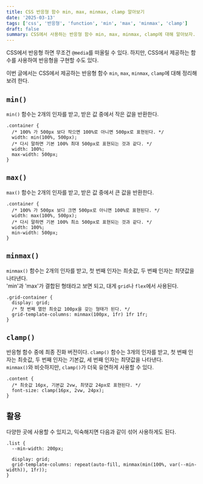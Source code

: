 ```yaml
---
title: CSS 반응형 함수 min, max, minmax, clamp 알아보기
date: '2025-03-13'
tags: ['css', '반응형', 'function', 'min', 'max', 'minmax', 'clamp']
draft: false
summary: CSS에서 사용하는 반응형 함수 min, max, minmax, clamp에 대해 알아보자.
---
```


CSS에서 반응형 하면 무조건 `@media`를 떠올릴 수 있다. 하지만, CSS에서 제공하는 함수를 사용하여 반응형을 구현할 수도 있다.

이번 글에서는 CSS에서 제공하는 반응형 함수 `min`, `max`, `minmax`, `clamp`에 대해 정리해 보려 한다.

## `min()`

`min()` 함수는 2개의 인자를 받고, 받은 값 중에서 작은 값을 반환한다.

```css:예시 {3}
.container {
  /* 100% 가 500px 보다 작으면 100%로 아니면 500px로 표현된다. */
  width: min(100%, 500px);
  /* 다시 말하면 기본 100% 최대 500px로 표현되는 것과 같다. */
  width: 100%;
  max-width: 500px;
}
```

## `max()`

`max()` 함수는 2개의 인자를 받고, 받은 값 중에서 큰 값을 반환한다.

```css:예시 {3}
.container {
  /* 100% 가 500px 보다 크면 500px로 아니면 100%로 표현된다. */
  width: max(100%, 500px);
  /* 다시 말하면 기본 100% 최소 500px로 표현되는 것과 같다. */
  width: 100%;
  min-width: 500px;
}
```

## `minmax()`

`minmax()` 함수는 2개의 인자를 받고, 첫 번째 인자는 최솟값, 두 번째 인자는 최댓값을 나타낸다.  
'min'과 'max'가 결합된 형태라고 보면 되고, 대게 `grid`나 `flex`에서 사용된다.

```css:예시 {4}
.grid-container {
  display: grid;
  /* 첫 번째 열만 최솟값 100px을 갖는 형태가 된다. */
  grid-template-columns: minmax(100px, 1fr) 1fr 1fr;
}
```

## `clamp()`

반응형 함수 중에 최종 진화 버전이다. `clamp()` 함수는 3개의 인자를 받고, 첫 번째 인자는 최솟값, 두 번째 인자는 기본값, 세 번째 인자는 최댓값을 나타낸다.  
`minmax()`와 비슷하지만, `clamp()`가 더욱 유연하게 사용할 수 있다.

```css:예시 {3}
.content {
  /* 최솟값 16px, 기본값 2vw, 최댓값 24px로 표현된다. */
  font-size: clamp(16px, 2vw, 24px);
}
```

## 활용

다양한 곳에 사용할 수 있지고, 익숙해지면 다음과 같이 섞어 사용하게도 된다.

```css:예시 {5}
.list {
  --min-width: 200px;

  display: grid;
  grid-template-columns: repeat(auto-fill, minmax(min(100%, var(--min-width)), 1fr));
}
```
